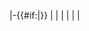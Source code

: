 |-{{#if:{{{bg|}}}|{{fb bg}}}}
|{{{p}}}
|{{{s}}}
|{{{d}}}
|{{{r}}}
|{{{n}}}
|<small>{{{so}}}</small><!--

--><noinclude> </noinclude>